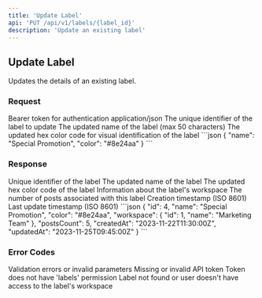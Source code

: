 ```yaml
---
title: 'Update Label'
api: 'PUT /api/v1/labels/{label_id}'
description: 'Update an existing label'
---
```


## Update Label

Updates the details of an existing label.

### Request

<ParamField header="Authorization" required>
  Bearer token for authentication
</ParamField>

<ParamField header="Content-Type" required>
  application/json
</ParamField>

<ParamField path="label_id" type="integer" required>
  The unique identifier of the label to update
</ParamField>

<ParamField body="name" type="string">
  The updated name of the label (max 50 characters)
</ParamField>

<ParamField body="color" type="string">
  The updated hex color code for visual identification of the label
</ParamField>

<RequestExample>
```json
{
  "name": "Special Promotion",
  "color": "#8e24aa"
}
```
</RequestExample>

### Response

<ResponseField name="id" type="integer">
  Unique identifier of the label
</ResponseField>

<ResponseField name="name" type="string">
  The updated name of the label
</ResponseField>

<ResponseField name="color" type="string">
  The updated hex color code of the label
</ResponseField>

<ResponseField name="workspace" type="object">
  Information about the label's workspace
</ResponseField>

<ResponseField name="postsCount" type="integer">
  The number of posts associated with this label
</ResponseField>

<ResponseField name="createdAt" type="string">
  Creation timestamp (ISO 8601)
</ResponseField>

<ResponseField name="updatedAt" type="string">
  Last update timestamp (ISO 8601)
</ResponseField>

<ResponseExample>
```json
{
  "id": 4,
  "name": "Special Promotion",
  "color": "#8e24aa",
  "workspace": {
    "id": 1,
    "name": "Marketing Team"
  },
  "postsCount": 5,
  "createdAt": "2023-11-22T11:30:00Z",
  "updatedAt": "2023-11-25T09:45:00Z"
}
```
</ResponseExample>

### Error Codes

<ResponseField name="400" type="Bad Request">
  Validation errors or invalid parameters
</ResponseField>

<ResponseField name="401" type="Unauthorized">
  Missing or invalid API token
</ResponseField>

<ResponseField name="403" type="Forbidden">
  Token does not have 'labels' permission
</ResponseField>

<ResponseField name="404" type="Not Found">
  Label not found or user doesn't have access to the label's workspace
</ResponseField> 